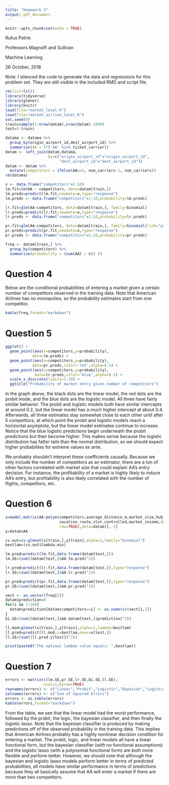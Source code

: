```yaml
---
title: "Homework 3"
output: pdf_document
---
```


```r
knitr::opts_chunk$set(echo = TRUE)
```

Rufus Petrie

Professors Magnolfi and Sullivan

Machine Learning

26 October, 2018

Note: I silenced the code to generate the data and regressions for this problem set. They are still visible in the included RMD and script file.

```r
rm(list=ls())
library(tidyverse)
library(glmnet)
library(knitr)
load(file="market_level.R")
load(file="market_airline_level.R")
set.seed(0)
train=sample(1:nrow(datam),nrow(datam)-1000)
test=(-train)

datama <- datama %>%
  group_by(origin_airport_id,dest_airport_id) %>%
  summarise(AA = 1*('AA' %in% ticket_carrier))
datam <- left_join(datam,datama,
                   by=c("origin_airport_id"="origin_airport_id",
                        "dest_airport_id"="dest_airport_id"))
datam <- datam %>% 
  mutate(competitors = ifelse(AA==1, num_carriers-1, num_carriers))
rm(datama)

x <- data.frame("competitors"=1:10)
lm.fit=lm(AA ~ competitors, data=datam[train,])
lm.preds=predict(lm.fit,newdata=x,type="response")
lm.preds <- data.frame("competitors"=1:10,probability=lm.preds)

lr.fit=glm(AA~competitors, data=datam[train,], family=binomial)
lr.preds=predict(lr.fit,newdata=x,type="response")
lr.preds <- data.frame("competitors"=1:10,probability=lr.preds)

pr.fit=glm(AA~competitors, data=datam[train,], family=binomial(link="probit"))
pr.preds=predict(pr.fit,newdata=x,type="response")
pr.preds <- data.frame("competitors"=1:10,probability=pr.preds)

freq <- datam[train,] %>%
  group_by(competitors) %>%
  summarise(probability = (sum(AA) / n() ))
```

# Question 4
Below are the conditional probabilities of entering a market given a certain number of competitors observed in the training data. Note that American Airlines has no monopolies, so the probability estimates start from one competitor.
```R
kable(freq,format="markdown")
```

\newpage
# Question 5
```R
ggplot() +
  geom_point(aes(x=competitors,y=probability),
            data=lm.preds) +
  geom_point(aes(x=competitors,y=probability),
            data=pr.preds,color='red',alpha=0.5) +
  geom_point(aes(x=competitors,y=probability),
             data=lr.preds,color='blue',alpha=0.5) +
  scale_x_discrete(limits=1:10) +
  ggtitle("Probability of market entry given number of competitors")
```
In the graph above, the black dots are the linear model, the red dots are the probit mode, and the blue dots are the logistic model. All three have fairly similar behavior.
The probit and logistic models both have similar intercepts at around 0.2, but the linear model has a much higher intercept at about 0.4. Afterwards, all three estimates stay somewhat close to each other until after 5 competitors, at which point the probit and logistic models reach a horizontal asymptote, but the linear model estimates continue to increase. Notice that the blue logistic predictions begin underneath the probit predictions but then become higher. This makes sense because the logistic distribution has fatter tails than the normal distribution, so we should expect higher probabilites for extreme values ex ante.

We probably shouldn't interpret these coefficients causally. Because we only include the number of competitors as an estimator, there are a ton of other factors correlated with market size that could explain AA's entry decision. For instance, the profitability of a market is highly likely to induce AA's entry, but profitability is also likely correlated with the number of flights, competitors, etc.

# Question 6
```R
x=model.matrix(AA~polym(competitors,average_distance_m,market_size,hub_route,
                        vacation_route,slot_controlled,market_income,degree=2,
                        raw=TRUE),data=datam)[,-1]
y=datam$AA

cv.out=cv.glmnet(x[train,],y[train],alpha=1,family="binomial")
bestlam=(cv.out$lambda.min)

lm.pred=predict(lm.fit,data.frame(datam[test,]))
lm.SE=(sum((datam[test,]$AA-lm.pred)^2))

lr.pred=predict(lr.fit,data.frame(datam[test,]),type="response")
lr.SE=(sum((datam[test,]$AA-lr.pred)^2))

pr.pred=predict(pr.fit,data.frame(datam[test,]),type="response")
pr.SE=(sum((datam[test,]$AA-pr.pred)^2))

vect <- as.vector(freq[2])
datam$prediction=0
for(i in 1:10){
  datam$prediction[datam$competitors==i] <- as.numeric(vect[i,1])
}
bi.SE=(sum((datam[test,]$AA-datam[test,]$prediction)^2))

ll.mod=glmnet(x[train,],y[train],alpha=1,lambda=bestlam)
ll.pred=predict(ll.mod,s=bestlam,newx=x[test,])
ll.SE=(sum((ll.pred-y[test])^2))

print(paste0("The optimal lambda value equals: ",bestlam))
```

\newpage
# Question 7
```R
errors <- matrix(c(lm.SE,pr.SE,lr.SE,bi.SE,ll.SE),
                 ncol=1,byrow=TRUE)
rownames(errors) <- c("Linear","Probit","Logistic","Bayesian","Logistic Lasso")
colnames(errors) <- c("Sum of Squared Errors")
errors <- as.table(errors)
kable(errors,format="markdown")
```
From the table, we see that the linear model had the worst performance, followed by the probit, the logic, the bayesian classifier, and then finally the logistic lasso. Note that the bayesian classifier is produced by making predictions off of the observed probability in the training data. This implies that American Airlines probably has a highly nonlinear decision condition for entering a market. The probit, logic, and linear models all have a linear functional form, but the bayesian classifier (with no functional assumptions) and the logistic lasso (with a polynomial functional form) are both more flexible and perform better. However, we should note that although the bayesian and logistic lasso models perform better in terms of predicted probabilities, all models have similar performance in terms of predictions because they all basically assume that AA will enter a market if there are more than two competitors.